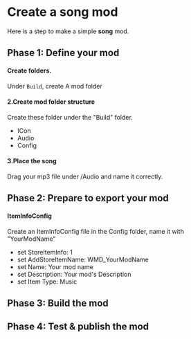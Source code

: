 
# Create a song mod

Here is a step to make a simple **song** mod.

## Phase 1: Define your mod

<ModTutorialFragmentStepOpenUnity />

#### Create folders.

Under `Build`, create A mod folder 

#### 2.Create mod folder structure

Create these folder under the "Build" folder.

* ICon
* Audio
* Config

#### 3.Place the song

Drag your mp3 file under /Audio and name it correctly.

## Phase 2: Prepare to export your mod

<ModTutorialFragmentStepCreateIcon />

#### ItemInfoConfig

Create an ItemInfoConfig file in the Config folder, name it with "YourModName"

* set StoreItemInfo: 1
* set AddStoreItemName: WMD_YourModName
* set Name: Your mod name
* set Description: Your mod's Description
* set Item Type: Music

## Phase 3: Build the mod

<ModTutorialFragmentPhaseBuild />

## Phase 4: Test & publish the mod

<ModTutorialFragmentPhaseTest />